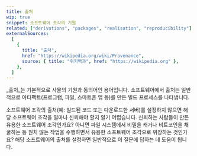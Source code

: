 ```yaml
---
title: 출처
wip: true
snippet: 소프트웨어 조각의 기원
related: ["derivations", "packages", "realisation", "reproducibility"]
externalSources:
  [
    {
      title: "출처",
      href: "https://wikipedia.org/wiki/Provenance",
      source: { title: "위키백과", href: "https://wikipedia.org" },
    },
  ]
---
```


_출처_는 기본적으로 사물의 기원과 동의어인 용어입니다.
소프트웨어에서 출처는 일반적으로 아티팩트(프로그램, 파일, 스마트폰 앱 등)를 만든 빌드 프로세스를 나타냅니다.

소프트웨어 조각의 출처(예: 빌드된 코드 또는 다운로드한 서버)를 설정하지 않으면 해당 소프트웨어 조각을 얼마나 신뢰해야 할지 알기 어렵습니다.
신뢰하는 사람들이 만든 유용한 소프트웨어 조각인가요?
아니면 파일 시스템에서 비밀을 캐거나 비트코인을 채굴하는 등 원치 않는 작업을 수행하면서 유용한 소프트웨어 조각으로 위장하는 것인가요?
해당 소프트웨어의 출처를 설정하면 일반적으로 이 질문에 답하는 데 도움이 됩니다.

